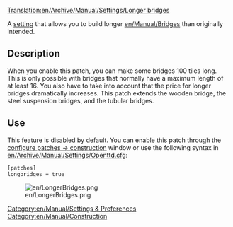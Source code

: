 [[Translation:en/Archive/Manual/Settings/Longer bridges]]
[[Category:en/Manual/Settings & Preferences]]
[[Category:en/Manual/Construction]]

A [[en/Archive/Manual/Settings/Advanced Settings|setting]] that allows you to build longer [[en/Manual/Bridges]] than originally intended.

== Description ==
When you enable this patch, you can make some bridges 100 tiles long. This is only possible with bridges that normally have a maximum length of at least 16. You also have to take into account that the price for longer bridges dramatically increases. This patch extends the wooden bridge, the steel suspension bridges, and the tubular bridges.

== Use ==
This feature is disabled by default. You can enable this patch through the [[en/Archive/Manual/Settings/Configuring patches/Construction|configure patches -> construction]] window or use the following syntax in [[en/Archive/Manual/Settings/Openttd.cfg]]:

 [patches]
 longbridges = true

[[File:en/LongerBridges.png|center]]
